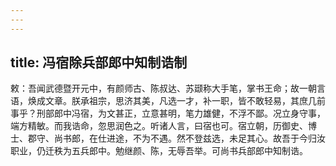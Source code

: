 ```yaml
---
---
---
```

title: 冯宿除兵部郎中知制诰制
---



敕：吾闻武德暨开元中，有颜师古、陈叔达、苏颋称大手笔，掌书王命；故一朝言语，焕成文章。朕承祖宗，思济其美，凡选一才，补一职，皆不敢轻易，其庶几前事乎？刑部郎中冯宿，为文甚正，立意甚明，笔力雄健，不浮不鄙。况立身守事，端方精敏。而我诰命，忽思润色之。听诸人言，曰宿也可。宿立朝，历御史、博士、郡守、尚书郎，在仕进途，不为不遇。然不登兹选，未足其心。故吾于今归汝职业，仍迁秩为五兵郎中。勉继颜、陈，无辱吾举。可尚书兵部郎中知制诰。